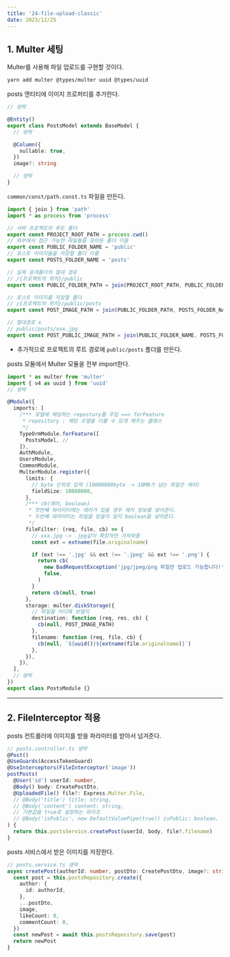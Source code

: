 ```yaml
---
title: '24-file-upload-classic'
date: 2023/12/25
---
```


## 1. Multer 세팅

Multer를 사용해 파일 업로드를 구현할 것이다.

```bash
yarn add multer @types/multer uuid @types/uuid
```

posts 엔티티에 이미지 프로퍼티를 추가한다.

```ts posts.entity.ts
// 생략

@Entity()
export class PostsModel extends BaseModel {
  // 생략

  @Column({
    nullable: true,
  })
  image?: string

  // 생략
}
```

`common/const/path.const.ts` 파일을 만든다.

```ts common/const/path.const.ts
import { join } from 'path'
import * as process from 'process'

// 서버 프로젝트의 루트 폴더
export const PROJECT_ROOT_PATH = process.cwd()
// 외부에서 접근 가능한 파일들을 모아둔 폴더 이름
export const PUBLIC_FOLDER_NAME = 'public'
// 포스트 이미지들을 저장할 폴더 이름
export const POSTS_FOLDER_NAME = 'posts'

// 실제 공개폴더의 절대 경로
// /{프로젝트의 위치}/public
export const PUBLIC_FOLDER_PATH = join(PROJECT_ROOT_PATH, PUBLIC_FOLDER_NAME)

// 포스트 이미지를 저장할 폴더
// /{프로젝트의 위치}/public/posts
export const POST_IMAGE_PATH = join(PUBLIC_FOLDER_PATH, POSTS_FOLDER_NAME)

// 절대경로 x
// public/posts/xxx.jpg
export const POST_PUBLIC_IMAGE_PATH = join(PUBLIC_FOLDER_NAME, POSTS_FOLDER_NAME)
```

- 추가적으로 프로젝트의 루트 경로에 `public/posts` 폴더를 만든다.

posts 모듈에서 Multer 모듈을 전부 import한다.

```ts posts.module.ts
import * as multer from 'multer'
import { v4 as uuid } from 'uuid'
// 생략

@Module({
  imports: [
    /*** 모델에 해당하는 repostory를 주입 ==> forFeature
     * repository : 해당 모델을 다룰 수 있게 해주는 클래스
     */
    TypeOrmModule.forFeature([
      PostsModel, //
    ]),
    AuthModule,
    UsersModule,
    CommonModule,
    MulterModule.register({
      limits: {
        // byte 단위로 입력 (10000000byte -> 10MB가 넘는 파일은 에러)
        fieldSize: 10000000,
      },
      /*** cb(에러, boolean)
       * 첫번쨰 파라미터에는 에러가 있을 경우 에러 정보를 넣어준다.
       * 두번쨰 파라미터는 파일을 받을지 말지 boolean을 넣어준다.
       */
      fileFilter: (req, file, cb) => {
        // xxx.jpg -> .jpg같이 확장자만 가져와줌
        const ext = extname(file.originalname)

        if (ext !== '.jpg' && ext !== '.jpeg' && ext !== '.png') {
          return cb(
            new BadRequestException('jpg/jpeg/png 파일만 업로드 가능합니다!'), //
            false,
          )
        }
        return cb(null, true)
      },
      storage: multer.diskStorage({
        // 파일을 어디에 보낼지
        destination: function (req, res, cb) {
          cb(null, POST_IMAGE_PATH)
        },
        filename: function (req, file, cb) {
          cb(null, `${uuid()}${extname(file.originalname)}`)
        },
      }),
    }),
  ],
  // 생략
})
export class PostsModule {}
```

---

## 2. FileInterceptor 적용

posts 컨트롤러에 이미지를 받을 파라미터를 받아서 넘겨준다.

```ts posts.controller.ts
// posts.controller.ts 생략
@Post()
@UseGuards(AccessTokenGuard)
@UseInterceptors(FileInterceptor('image'))
postPosts(
  @User('id') userId: number,
  @Body() body: CreatePostDto,
  @UploadedFile() file?: Express.Multer.File,
  // @Body('title') title: string,
  // @Body('content') content: string,
  // 기본값을 true로 설정하는 파이프
  // @Body('isPublic', new DefaultValuePipe(true)) isPublic: boolean,
) {
  return this.postsService.createPost(userId, body, file?.filename)
}
```

posts 서비스에서 받은 이미지를 저장한다.

```ts posts.service.ts
// posts.service.ts 생략
async createPost(authorId: number, postDto: CreatePostDto, image?: string) {
  const post = this.postsRepository.create({
    author: {
      id: authorId,
    },
    ...postDto,
    image,
    likeCount: 0,
    commentCount: 0,
  })
  const newPost = await this.postsRepository.save(post)
  return newPost
}
```

